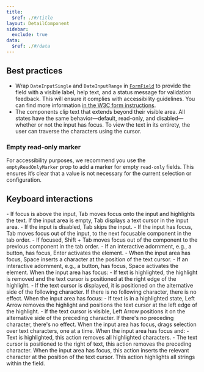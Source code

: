 ```yaml
---
title:
  $ref: ./#/title
layout: DetailComponent
sidebar:
  exclude: true
data:
  $ref: ./#/data
---
```


## Best practices

- Wrap `DateInputSingle` and `DateInputRange` in [`FormField`](/salt/components/form-field) to provide the field with a visible label, help text, and a status message for validation feedback. This will ensure it complies with accessibility guidelines. You can find more information [in the W3C form instructions](https://www.w3.org/WAI/tutorials/forms/instructions/).
- The components clip text that extends beyond their visible area. All states have the same behavior—default, read-only, and disabled—whether or not the input has focus. To view the text in its entirety, the user can traverse the characters using the cursor.

<LivePreviewControls>
  
  ### Empty read-only marker
  
  For accessibility purposes, we recommend you use
  the `emptyReadOnlyMarker` prop to add a marker for empty `read-only` fields.
  This ensures it’s clear that a value is not necessary for the current
  selection or configuration.

  <LivePreview componentName="date-input" exampleName="EmptyReadOnlyMarker" /> 
  
</LivePreviewControls>

## Keyboard interactions

<KeyboardControls>
  <KeyboardControl keyOrCombos="Tab">
    - If focus is above the input, Tab moves focus onto the input and highlights
    the text. If the input area is empty, Tab displays a text cursor in the
    input area. - If the input is disabled, Tab skips the input. - If the input
    has focus, Tab moves focus out of the input, to the next focusable component
    in the tab order.
  </KeyboardControl>
  <KeyboardControl keyOrCombos="Shift + Tab">
    - If focused, Shift + Tab moves focus out of the component to the previous
    component in the tab order.
  </KeyboardControl>
  <KeyboardControl keyOrCombos="Enter">
    - If an interactive adornment, e.g., a button, has focus, Enter activates
    the element.
  </KeyboardControl>
  <KeyboardControl keyOrCombos="Space">
    - When the input area has focus, Space inserts a character at the position
    of the text cursor. - If an interactive adornment, e.g., a button, has
    focus, Space activates the element.
  </KeyboardControl>
  <KeyboardControl keyOrCombos="Right Arrow">
    When the input area has focus: - If text is highlighted, the highlight is
    removed and the text cursor is positioned at the right edge of the
    highlight. - If the text cursor is displayed, it is positioned on the
    alternative side of the following character. If there is no following
    character, there is no effect.
  </KeyboardControl>
  <KeyboardControl keyOrCombos="Left Arrow">
    When the input area has focus: - If text is in a highlighted state, Left
    Arrow removes the highlight and positions the text cursor at the left edge
    of the highlight. - If the text cursor is visible, Left Arrow positions it
    on the alternative side of the preceding character. If there's no preceding
    character, there's no effect.
  </KeyboardControl>
  <KeyboardControl keyOrCombos="Shift + Left Arrow / Shift + Right Arrow">
    When the input area has focus, drags selection over text characters, one at
    a time.
  </KeyboardControl>
  <KeyboardControl keyOrCombos="Backspace">
    When the input area has focus and: - Text is highlighted, this action
    removes all highlighted characters. - The text cursor is positioned to the
    right of text, this action removes the preceding character.
  </KeyboardControl>
  <KeyboardControl keyOrCombos="Alphanumeric/Special keys">
    When the input area has focus, this action inserts the relevant character at
    the position of the text cursor.
  </KeyboardControl>
  <KeyboardControl keyOrCombos="Control + A / Command + A">
    This action highlights all strings within the field.
  </KeyboardControl>
</KeyboardControls>
